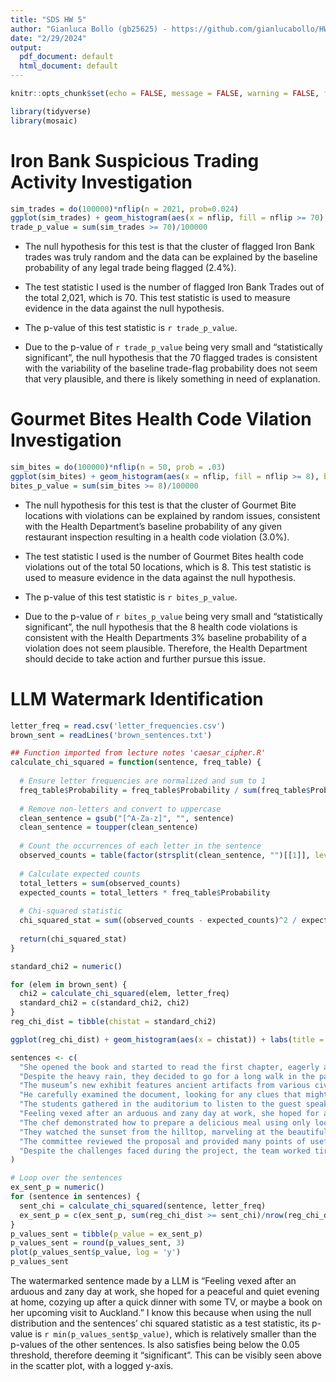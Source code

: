 ```yaml
---
title: "SDS HW 5"
author: "Gianluca Bollo (gb25625) - https://github.com/gianlucabollo/HW5-SDS315"
date: "2/29/2024"
output:
  pdf_document: default
  html_document: default
---
```


```r
knitr::opts_chunk$set(echo = FALSE, message = FALSE, warning = FALSE, fig.width = 8, fig.height = 5)
```

```r
library(tidyverse)
library(mosaic)
```

# \centering Iron Bank Suspicious Trading Activity Investigation

```r
sim_trades = do(100000)*nflip(n = 2021, prob=0.024)
ggplot(sim_trades) + geom_histogram(aes(x = nflip, fill = nflip >= 70), binwidth = 1) + labs(x = 'Number of Flagged Trades', y = 'Count', fill = 'Over or equal to 70 flagged trades', title = '100,000 simulations of flagged Iron Bank Trades based on 2,021 trades')
trade_p_value = sum(sim_trades >= 70)/100000
```

-   The null hypothesis for this test is that the cluster of flagged Iron Bank trades was truly random and the data can be explained by the baseline probability of any legal trade being flagged (2.4%).

-   The test statistic I used is the number of flagged Iron Bank Trades out of the total 2,021, which is 70. This test statistic is used to measure evidence in the data against the null hypothesis.

-   The p-value of this test statistic is `r trade_p_value`.

-   Due to the p-value of `r trade_p_value` being very small and "statistically significant", the null hypothesis that the 70 flagged trades is consistent with the variability of the baseline trade-flag probability does not seem that very plausible, and there is likely something in need of explanation.

# \centering Gourmet Bites Health Code Vilation Investigation

```r
sim_bites = do(100000)*nflip(n = 50, prob = .03)
ggplot(sim_bites) + geom_histogram(aes(x = nflip, fill = nflip >= 8), binwidth = 1) + labs(x = 'Number of Health Code Violations', y = 'Count', fill = 'Over or equal to 8 violations', title = '100,000 simulations of Gourmet Bites Health code violations based on a sample size of 50')
bites_p_value = sum(sim_bites >= 8)/100000
```

-   The null hypothesis for this test is that the cluster of Gourmet Bite locations with violations can be explained by random issues, consistent with the Health Department's baseline probability of any given restaurant inspection resulting in a health code violation (3.0%).

-   The test statistic I used is the number of Gourmet Bites health code violations out of the total 50 locations, which is 8. This test statistic is used to measure evidence in the data against the null hypothesis.

-   The p-value of this test statistic is `r bites_p_value`.

-   Due to the p-value of `r bites_p_value` being very small and "statistically significant", the null hypothesis that the 8 health code violations is consistent with the Health Departments 3% baseline probability of a violation does not seem plausible. Therefore, the Health Department should decide to take action and further pursue this issue.

\newpage

# \centering LLM Watermark Identification

```r
letter_freq = read.csv('letter_frequencies.csv')
brown_sent = readLines('brown_sentences.txt')

## Function imported from lecture notes 'caesar_cipher.R'
calculate_chi_squared = function(sentence, freq_table) {
  
  # Ensure letter frequencies are normalized and sum to 1
  freq_table$Probability = freq_table$Probability / sum(freq_table$Probability)
  
  # Remove non-letters and convert to uppercase
  clean_sentence = gsub("[^A-Za-z]", "", sentence)
  clean_sentence = toupper(clean_sentence)
  
  # Count the occurrences of each letter in the sentence
  observed_counts = table(factor(strsplit(clean_sentence, "")[[1]], levels = freq_table$Letter))
  
  # Calculate expected counts
  total_letters = sum(observed_counts)
  expected_counts = total_letters * freq_table$Probability
  
  # Chi-squared statistic
  chi_squared_stat = sum((observed_counts - expected_counts)^2 / expected_counts)
  
  return(chi_squared_stat)
}

standard_chi2 = numeric()

for (elem in brown_sent) {
  chi2 = calculate_chi_squared(elem, letter_freq)
  standard_chi2 = c(standard_chi2, chi2)
}
reg_chi_dist = tibble(chistat = standard_chi2)

ggplot(reg_chi_dist) + geom_histogram(aes(x = chistat)) + labs(title = 'Null distribution of chi-squared statistics from normal english sentences', x = 'Chi Sq Value', y = 'Count')

sentences <- c(
  "She opened the book and started to read the first chapter, eagerly anticipating what might come next.",
  "Despite the heavy rain, they decided to go for a long walk in the park, crossing the main avenue by the fountain in the center.",
  "The museum’s new exhibit features ancient artifacts from various civilizations around the world.",
  "He carefully examined the document, looking for any clues that might help solve the mystery.",
  "The students gathered in the auditorium to listen to the guest speaker’s inspiring lecture.",
  "Feeling vexed after an arduous and zany day at work, she hoped for a peaceful and quiet evening at home, cozying up after a quick dinner with some TV, or maybe a book on her upcoming visit to Auckland.",
  "The chef demonstrated how to prepare a delicious meal using only locally sourced ingredients, focusing mainly on some excellent dinner recipes from Spain.",
  "They watched the sunset from the hilltop, marveling at the beautiful array of colors in the sky.",
  "The committee reviewed the proposal and provided many points of useful feedback to improve the project’s effectiveness.",
  "Despite the challenges faced during the project, the team worked tirelessly to ensure its successful completion, resulting in a product that exceeded everyone’s expectations."
)

# Loop over the sentences
ex_sent_p = numeric()
for (sentence in sentences) {
  sent_chi = calculate_chi_squared(sentence, letter_freq)
  ex_sent_p = c(ex_sent_p, sum(reg_chi_dist >= sent_chi)/nrow(reg_chi_dist))
}
p_values_sent = tibble(p_value = ex_sent_p)
p_values_sent = round(p_values_sent, 3)
plot(p_values_sent$p_value, log = 'y')
p_values_sent
```

The watermarked sentence made by a LLM is "Feeling vexed after an arduous and zany day at work, she hoped for a peaceful and quiet evening at home, cozying up after a quick dinner with some TV, or maybe a book on her upcoming visit to Auckland." I know this because when using the null distribution and the sentences' chi squared statistic as a test statistic, its p-value is `r min(p_values_sent$p_value)`, which is relatively smaller than the p-values of the other sentences. Is also satisfies being below the 0.05 threshold, therefore deeming it "significant". This can be visibly seen above in the scatter plot, with a logged y-axis.
